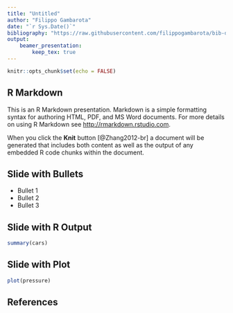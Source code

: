 ```yaml
---
title: "Untitled"
author: "Filippo Gambarota"
date: "`r Sys.Date()`"
bibliography: "https://raw.githubusercontent.com/filippogambarota/bib-database/main/references.bib"
output: 
    beamer_presentation:
        keep_tex: true
---
```


```r
knitr::opts_chunk$set(echo = FALSE)
```

## R Markdown

This is an R Markdown presentation. Markdown is a simple formatting syntax for authoring HTML, PDF, and MS Word documents. For more details on using R Markdown see <http://rmarkdown.rstudio.com>.

When you click the **Knit** button [@Zhang2012-br] a document will be generated that includes both content as well as the output of any embedded R code chunks within the document.

## Slide with Bullets

- Bullet 1
- Bullet 2
- Bullet 3

## Slide with R Output

```r
summary(cars)
```

## Slide with Plot

```r
plot(pressure)
```

## References
